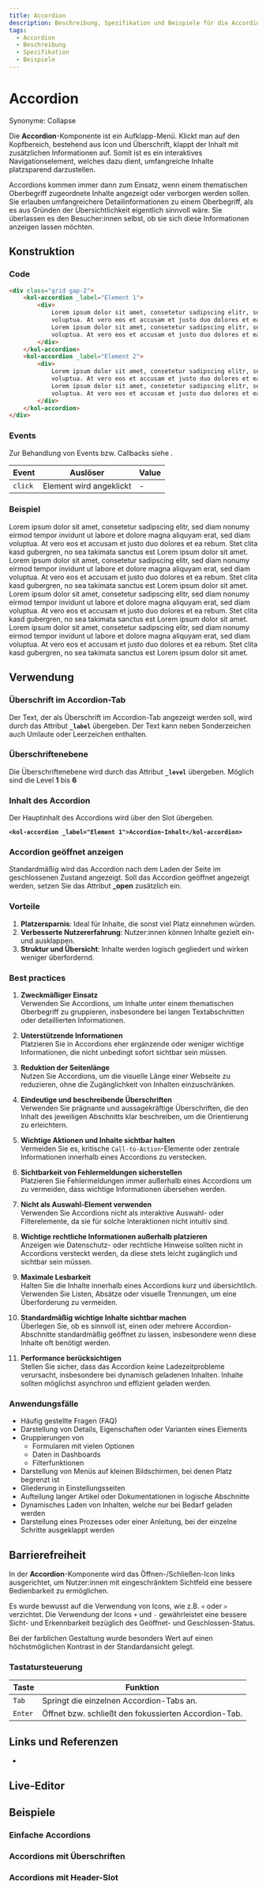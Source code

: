 ```yaml
---
title: Accordion
description: Beschreibung, Spezifikation und Beispiele für die Accordion-Komponente.
tags:
  - Accordion
  - Beschreibung
  - Spezifikation
  - Beispiele
---
```



# Accordion

Synonyme: Collapse

Die **Accordion**-Komponente ist ein Aufklapp-Menü. Klickt man auf den Kopfbereich, bestehend aus Icon und Überschrift, klappt der Inhalt mit zusätzlichen Informationen auf. Somit ist es ein interaktives Navigationselement, welches dazu dient, umfangreiche Inhalte platzsparend darzustellen.

Accordions kommen immer dann zum Einsatz, wenn einem thematischen Oberbegriff zugeordnete Inhalte angezeigt oder verborgen werden sollen. Sie erlauben umfangreichere Detailinformationen zu einem Oberbegriff, als es aus Gründen der Übersichtlichkeit eigentlich sinnvoll wäre. Sie überlassen es den Besucher:innen selbst, ob sie sich diese Informationen anzeigen lassen möchten.

## Konstruktion

### Code

```html
<div class="grid gap-2">
	<kol-accordion _label="Element 1">
		<div>
			Lorem ipsum dolor sit amet, consetetur sadipscing elitr, sed diam nonumy eirmod tempor invidunt ut labore et dolore magna aliquyam erat, sed diam
			voluptua. At vero eos et accusam et justo duo dolores et ea rebum. Stet clita kasd gubergren, no sea takimata sanctus est Lorem ipsum dolor sit amet.
			Lorem ipsum dolor sit amet, consetetur sadipscing elitr, sed diam nonumy eirmod tempor invidunt ut labore et dolore magna aliquyam erat, sed diam
			voluptua. At vero eos et accusam et justo duo dolores et ea rebum. Stet clita kasd gubergren, no sea takimata sanctus est Lorem ipsum dolor sit amet.
		</div>
	</kol-accordion>
	<kol-accordion _label="Element 2">
		<div>
			Lorem ipsum dolor sit amet, consetetur sadipscing elitr, sed diam nonumy eirmod tempor invidunt ut labore et dolore magna aliquyam erat, sed diam
			voluptua. At vero eos et accusam et justo duo dolores et ea rebum. Stet clita kasd gubergren, no sea takimata sanctus est Lorem ipsum dolor sit amet.
			Lorem ipsum dolor sit amet, consetetur sadipscing elitr, sed diam nonumy eirmod tempor invidunt ut labore et dolore magna aliquyam erat, sed diam
			voluptua. At vero eos et accusam et justo duo dolores et ea rebum. Stet clita kasd gubergren, no sea takimata sanctus est Lorem ipsum dolor sit amet.
		</div>
	</kol-accordion>
</div>
```

### Events

Zur Behandlung von Events bzw. Callbacks siehe <kol-link _label="Events" _href="../concepts/events" />.

| Event   | Auslöser                | Value |
|---------|-------------------------|-------|
| `click` | Element wird angeklickt | -     |

### Beispiel

<div class="grid gap-2">
	<kol-accordion _label="Element 1">
		<div>
			Lorem ipsum dolor sit amet, consetetur sadipscing elitr, sed diam nonumy eirmod tempor invidunt ut labore et dolore magna aliquyam erat, sed diam
			voluptua. At vero eos et accusam et justo duo dolores et ea rebum. Stet clita kasd gubergren, no sea takimata sanctus est Lorem ipsum dolor sit amet.
			Lorem ipsum dolor sit amet, consetetur sadipscing elitr, sed diam nonumy eirmod tempor invidunt ut labore et dolore magna aliquyam erat, sed diam
			voluptua. At vero eos et accusam et justo duo dolores et ea rebum. Stet clita kasd gubergren, no sea takimata sanctus est Lorem ipsum dolor sit amet.
		</div>
	</kol-accordion>
	<kol-accordion _label="Element 2">
		<div>
			Lorem ipsum dolor sit amet, consetetur sadipscing elitr, sed diam nonumy eirmod tempor invidunt ut labore et dolore magna aliquyam erat, sed diam
			voluptua. At vero eos et accusam et justo duo dolores et ea rebum. Stet clita kasd gubergren, no sea takimata sanctus est Lorem ipsum dolor sit amet.
			Lorem ipsum dolor sit amet, consetetur sadipscing elitr, sed diam nonumy eirmod tempor invidunt ut labore et dolore magna aliquyam erat, sed diam
			voluptua. At vero eos et accusam et justo duo dolores et ea rebum. Stet clita kasd gubergren, no sea takimata sanctus est Lorem ipsum dolor sit amet.
		</div>
	</kol-accordion>
</div>

## Verwendung

### Überschrift im Accordion-Tab

Der Text, der als Überschrift im Accordion-Tab angezeigt werden soll, wird durch das Attribut **`_label`** übergeben. Der Text kann neben Sonderzeichen auch Umlaute oder Leerzeichen enthalten.

### Überschriftenebene

Die Überschriftenebene wird durch das Attribut **`_level`** übergeben. Möglich sind die Level **1** bis **6**

### Inhalt des Accordion

Der Hauptinhalt des Accordions wird über den Slot übergeben.

**`<kol-accordion _label="Element 1">Accordion-Inhalt</kol-accordion>`**

### Accordion geöffnet anzeigen

Standardmäßig wird das Accordion nach dem Laden der Seite im geschlossenen Zustand angezeigt. Soll das Accordion geöffnet angezeigt werden, setzen Sie das Attribut **\_open** zusätzlich ein.

### Vorteile

1. **Platzersparnis**: Ideal für Inhalte, die sonst viel Platz einnehmen würden.
2. **Verbesserte Nutzererfahrung**: Nutzer:innen können Inhalte gezielt ein- und ausklappen.
3. **Struktur und Übersicht**: Inhalte werden logisch gegliedert und wirken weniger überfordernd.

### Best practices

1. **Zweckmäßiger Einsatz**  
   Verwenden Sie Accordions, um Inhalte unter einem thematischen Oberbegriff zu gruppieren, insbesondere bei langen Textabschnitten oder detaillierten Informationen.

2. **Unterstützende Informationen**  
   Platzieren Sie in Accordions eher ergänzende oder weniger wichtige Informationen, die nicht unbedingt sofort sichtbar sein müssen.

3. **Reduktion der Seitenlänge**  
   Nutzen Sie Accordions, um die visuelle Länge einer Webseite zu reduzieren, ohne die Zugänglichkeit von Inhalten einzuschränken.

4. **Eindeutige und beschreibende Überschriften**  
   Verwenden Sie prägnante und aussagekräftige Überschriften, die den Inhalt des jeweiligen Abschnitts klar beschreiben, um die Orientierung zu erleichtern.

5. **Wichtige Aktionen und Inhalte sichtbar halten**  
   Vermeiden Sie es, kritische `Call-to-Action`-Elemente oder zentrale Informationen innerhalb eines Accordions zu verstecken.

6. **Sichtbarkeit von Fehlermeldungen sicherstellen**  
   Platzieren Sie Fehlermeldungen immer außerhalb eines Accordions um zu vermeiden, dass wichtige Informationen übersehen werden.

7. **Nicht als Auswahl-Element verwenden**  
   Verwenden Sie Accordions nicht als interaktive Auswahl- oder Filterelemente, da sie für solche Interaktionen nicht intuitiv sind.

8. **Wichtige rechtliche Informationen außerhalb platzieren**  
   Anzeigen wie Datenschutz- oder rechtliche Hinweise sollten nicht in Accordions versteckt werden, da diese stets leicht zugänglich und sichtbar sein müssen.

9. **Maximale Lesbarkeit**  
    Halten Sie die Inhalte innerhalb eines Accordions kurz und übersichtlich. Verwenden Sie Listen, Absätze oder visuelle Trennungen, um eine Überforderung zu vermeiden.

10. **Standardmäßig wichtige Inhalte sichtbar machen**  
    Überlegen Sie, ob es sinnvoll ist, einen oder mehrere Accordion-Abschnitte standardmäßig geöffnet zu lassen, insbesondere wenn diese Inhalte oft benötigt werden.

11. **Performance berücksichtigen**  
    Stellen Sie sicher, dass das Accordion keine Ladezeitprobleme verursacht, insbesondere bei dynamisch geladenen Inhalten. Inhalte sollten möglichst asynchron und effizient geladen werden.

### Anwendungsfälle

- Häufig gestellte Fragen (FAQ)
- Darstellung von Details, Eigenschaften oder Varianten eines Elements
- Gruppierungen von
  - Formularen mit vielen Optionen
  - Daten in Dashboards
  - Filterfunktionen
- Darstellung von Menüs auf kleinen Bildschirmen, bei denen Platz begrenzt ist
- Gliederung in Einstellungsseiten
- Aufteilung langer Artikel oder Dokumentationen in logische Abschnitte
- Dynamisches Laden von Inhalten, welche nur bei Bedarf geladen werden
- Darstellung eines Prozesses oder einer Anleitung, bei der einzelne Schritte ausgeklappt werden

## Barrierefreiheit

In der **Accordion**-Komponente wird das Öffnen-/Schließen-Icon links ausgerichtet, um Nutzer:innen mit eingeschränktem Sichtfeld eine bessere Bedienbarkeit zu ermöglichen.

Es wurde bewusst auf die Verwendung von Icons, wie z.B. `<` oder `>` verzichtet. Die Verwendung der Icons `+` und `-` gewährleistet eine bessere Sicht- und Erkennbarkeit bezüglich des Geöffnet- und Geschlossen-Status.

Bei der farblichen Gestaltung wurde besonders Wert auf einen höchstmöglichen Kontrast in der
Standardansicht gelegt.

### Tastatursteuerung

| Taste   | Funktion                                             |
| ------- | ---------------------------------------------------- |
| `Tab`   | Springt die einzelnen Accordion-Tabs an.             |
| `Enter` | Öffnet bzw. schließt den fokussierten Accordion-Tab. |

## Links und Referenzen

- <kol-link _href="https://www.w3.org/TR/wai-aria-practices/#accordion" _target="_blank"></kol-link>

<Readme />

<ExampleLink component="accordion" />

## Live-Editor

<LiveEditorCompact component="accordion" />

## Beispiele

### Einfache Accordions

<Configurator component="accordion" sample="basic" />

### Accordions mit Überschriften

<Configurator component="accordion" sample="headlines" />

### Accordions mit Header-Slot

<Configurator component="accordion" sample="header" />
